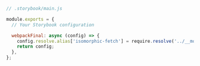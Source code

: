 ```js
// .storybook/main.js

module.exports = {
  // Your Storybook configuration

  webpackFinal: async (config) => {
    config.resolve.alias['isomorphic-fetch'] = require.resolve('../__mocks__/isomorphic-fetch.js');
    return config;
  },
};
```